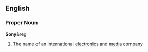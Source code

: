 ==English==
===Proper Noun===
'''Sony'''&reg
#The name of an international [[electronics]] and [[media]] company